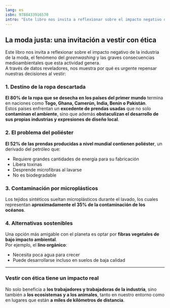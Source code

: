 ```yaml
---
lang: es
isbn: 9788433916570
intro: "Este libro nos invita a reflexionar sobre el impacto negativo de la industria de la moda, el fenómeno del _greenwashing_ y las graves consecuencias medioambientales que esta actividad genera. A través de datos reveladores..."
---
```


## La moda justa: una invitación a vestir con ética

Este libro nos invita a reflexionar sobre el impacto negativo de la industria de la moda, el fenómeno del _greenwashing_ y las graves consecuencias medioambientales que esta actividad genera.  
A través de datos reveladores, nos muestra por qué es urgente repensar nuestras decisiones al vestir:

### 1. Destino de la ropa descartada

**El 80% de la ropa que se desecha en los países del primer mundo** termina en naciones como **Togo, Ghana, Camerún, India, Benín o Pakistán**.  
Estos países enfrentan un **excedente de prendas usadas** que no solo **contaminan el ambiente**, sino que además **obstaculizan el desarrollo de sus propias industrias y expresiones de diseño local**.

### 2. El problema del poliéster

**El 52% de las prendas producidas a nivel mundial contienen poliéster**, un derivado del petróleo que:

- Requiere grandes cantidades de energía para su fabricación
- Libera toxinas
- Desprende microfibras al lavarse
- No es biodegradable

### 3. Contaminación por microplásticos

Los tejidos sintéticos sueltan microplásticos durante el lavado, los cuales representan **aproximadamente el 35% de la contaminación de los océanos**.

### 4. Alternativas sostenibles

Una opción más amigable con el planeta es optar por **fibras vegetales de bajo impacto ambiental**.  
Por ejemplo, el **lino orgánico**:

- Necesita poca agua para crecer
- Puede desarrollarse incluso en suelos de baja calidad

---

### Vestir con ética tiene un impacto real

No solo beneficia a **los trabajadores y trabajadoras de la industria**, sino también a **los ecosistemas y a los animales**, tanto en nuestro entorno como en lugares que están **a miles de kilómetros de distancia**.

